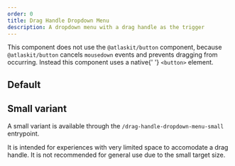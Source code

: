 ```yaml
---
order: 0
title: Drag Handle Dropdown Menu
description: A dropdown menu with a drag handle as the trigger
---
```




<SectionMessage appearance="warning">
  This component does not use the <Code>@atlaskit/button</Code> component,
  because <Code>@atlaskit/button</Code> cancels <Code>mousedown</Code> events
  and prevents dragging from occurring. Instead this component uses a native{' '}
  <Code>&lt;button&gt;</Code> element.
</SectionMessage>

## Default

<Example Component={DragHandleDropdownMenuExample} />

## Small variant

A small variant is available through the `/drag-handle-dropdown-menu-small` entrypoint.

It is intended for experiences with very limited space to accomodate a drag handle.
It is not recommended for general use due to the small target size.

<Example Component={DragHandleButtonSizeExample} />
